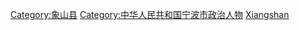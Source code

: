 [[Category:象山县|Category:象山县]]
[[Category:中华人民共和国宁波市政治人物|Category:中华人民共和国宁波市政治人物]]
[[Category:浙江省县委书记|Xiangshan]]